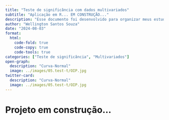 ```yaml
---
title: "Teste de significância com dados multivariados"
subtitle: "Aplicação em R... EM CONSTRUÇÃO..."
description: "Esse documento foi desenvolvido para organizar meus estudos em testes de significância com dados multivariados. Aqui, você encontrará informações sobre a aplicação de testes de significância em R, com exemplos práticos e códigos para auxiliar no aprendizado."
author: "Wellington Santos Souza"
date: "2024-08-03"
format: 
  html:
    code-fold: true
    code-copy: true
    code-tools: true
categories: ["Teste de significância", "Multivariados"]
open-graph:
  description: "Curva-Normal"
  image: ../images/05.test-t/OIP.jpg
twitter-card:
  description: "Curva-Normal"
  image: ../images/05.test-t/OIP.jpg
---
```


# Projeto em construção...